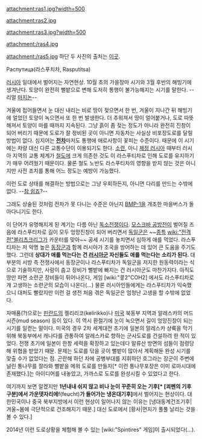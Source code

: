 attachment:ras1.jpg?width=500

attachment:ras2.jpg

attachment:ras3.jpg?width=500 

attachment:/ras4.jpg

attachment:/ras5.jpg
하단 두 사진의 출처는 [http://www.mostinterestingfacts.com/transportation/top-10-most-dangerous-roads-in-the-world.html 이곳].

Распутица(라스푸치차, Rasputitsa)

[[러시아]] 일대에서 벌어지는 자연현상. 10월 초의 가을장마 시기와 3월 후반의 해빙기에 생겨난다. 토양이 완전히 뻘밭으로 변해 도저히 통행이 불가능해지는 시기를 말한다. --리얼 [[기갑 갤러리#s-4.3|마지논]]--

겨울에 접어들면서 눈 대신 내리는 비로 땅이 젖으면서 한 번, 겨울이 지나간 뒤 해빙기에 얼었던 토양이 녹으면서 또 한 번 발생한다. 더 추워져서 땅이 얼어붙거나, 도로 따뜻해져서 토양이 마를 때까지 지속된다. 그냥 흙이 좀 젖는 정도가 아니라 완전히 진창이 되어 버리기 때문에 도로가 잘 정비된 곳이 아니면 자동차는 사실상 비포장도로를 달릴 방법이 없다. 심지어는 '''[[전차]]'''마저도 통행에 애로사항이 꽃피는 수준이다. 때문에 이 시기에는 차량 대신 다른 교통수단이 이용되기도 한다. [[소련]], 아니 [[러시아 제국|제정 러시아]] 때부터 러시아 지역의 교통 체계가 [[철도]]에 크게 의존한 것도 이 라스푸티차로 인해 도로를 유지하기가 매우 어려웠기 때문이다. 물론 철도 노반도 라스푸티차의 영향을 받지 않는 것은 아니지만 사전 조치를 통해 어느 정도는 예방이 가능했다.

이런 도로 상태를 해결하는 방법으로는 그냥 우회하든지, 아니면 다리를 만드는 수밖에 없다. --[[참 쉽죠]]?--

그래도 상술된 것처럼 전차가 못 다니는 수준은 아닌지 [[BMP-1]]을 개조한 마을버스가 돌아다니기도 한다. 

이 단어가 유명해지게 된 계기는 다름 아닌 [[독소전쟁]]이다. [[모스크바 공방전]]이 벌어질 즈음에 라스푸티차로 길이 모두 엉망진창이 되어 버리면서 [[독일군]]은 ~~[[종특]] [[wiki:"전격전"블리츠크리그]]가 카운터를 맞아~~ 공세 시기를 놓치면서 심하게 애를 먹었다. 라스푸티차는 저 악명 높은 [[동장군]]과 함께 러시아가 조국을 방어하는 데 있어 큰 도움을 주기도 했다.
그런데 '''상대가 애를 먹는다는 건 [[러시아군]] 자신들도 애를 먹는다는 소리가 된다.''' 대부분의 서방 측 전쟁사에서 동장군이나 라스푸티차가 독일군을 저지한 원동력이라는 식으로 기술하지만, 사람이 춥고 장비가 뻘밭에 빠지는 건 러시아군도 마찬가지다. 아직도 땅만 파면 소련군 장비들이 튀어나온다, 게임 [wiki:"콯2"COH2] 에서도 라스푸티차로 개 고생하는 소련군의 모습이 나온다(...) 물론 러시아인들에게는 라스푸티차가 익숙했으니 대처도 빨랐지만 이런 걸 생전 처음 겪은 독일군은 엄청난 고생을 할 수밖에 없었다.

자매품(?)으로는 [[핀란드]]의 켈리리코(kelirikko)나 [[미국]] 북동부 지역과 알레스카의 머드 시즌(mud season) 등이 있다. 이 역시 환절기에 눈이 녹으면서 길이 엉망진창이 되는 시기를 일컫는 말이다.
미국의 경우 2차 세계대전 초기에 일본의 알레스카 상륙을 막기 위해 북동부에서 캐나다를 관통하여 알레스카로 향하는 군사도로를 건설하려 한 적이 있었다. 전쟁 초기에 일본이 한창 세력을 확장하고 있는데다 알류산 방면의 섬들이 점령당해 위협을 받았기 때문.
문제는 도로를 닦을 곳이 뻘밭이 많아서 계획해둔 완성 시기를 맞출 수가 없었다는 점. 곤란해 하던 차에 공병부대를 지휘하던 호그라는 장군이 주변에 널린 통나무를 잘라와 뻘밭을 메워 도로를 만들자[* 이런 통나무포장은 이미 로마시대에 존재했다.]는 아이디어를 내놓았고, 가까스로 도로를 완성시킬 수 있었다고 한다.

여기까지 보면 알겠지만 '''1년내내 쉬지 않고 비나 눈이 꾸준히 오는 기후[* [쾨펜의 기후 구분]에서 가운뎃자리에 '''f(feucht)'''가 들어가는 냉온대기후]'''에서 벌어지는 현상이다. 대한민국이나 중국 북부지방에서 이런 현상이 일어나지 않는 이유는 [냉대동계건조기후|겨울~봄에 극단적으로 건조해지기 때문.] 대신 도로에서 [황사|먼지가 풀풀 날리는 것을 볼 수 있다.]

2014년 이런 도로상황을 체험해 볼 수 있는 [wiki:"Spintires" 게임]이 출시되었다(...).
